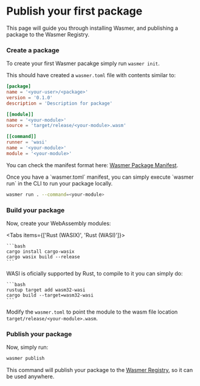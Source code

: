 
# Publish your first package

This page will guide you through installing Wasmer, and publishing a package to the Wasmer Registry.

<Steps>
 
<Install />

<Register />

### Create a package

To create your first Wasmer pacakge simply run `wasmer init`.

This should have created a `wasmer.toml` file with contents similar to:

```toml filename="wasmer.toml" copy
[package]
name = '<your-user>/<package>'
version = '0.1.0'
description = 'Description for package'

[[module]]
name = '<your-module>'
source = 'target/release/<your-module>.wasm'

[[command]]
runner = 'wasi'
name = '<your-module>'
module = '<your-module>'
```

You can check the manifest format here: [Wasmer Package Manifest](/registry/manifest).

<Callout type="info">
Once you have a `wasmer.toml` manifest, you can simply execute `wasmer run` in the CLI to run your package locally.

```bash copy
wasmer run . --command=<your-module>
```

</Callout>

### Build your package

Now, create your WebAssembly modules:

<Tabs items={['Rust (WASIX)', 'Rust (WASI)']}>
  <Tab>

    ```bash
    cargo install cargo-wasix
    cargo wasix build --release
    ```

  </Tab>
  <Tab>
    WASI is oficially supported by Rust, to compile to it you can simply do:

    ```bash
    rustup target add wasm32-wasi
    cargo build --target=wasm32-wasi
    ```

  </Tab>
</Tabs>

Modify the `wasmer.toml` to point the module to the wasm file location `target/release/<your-module>.wasm`.

### Publish your package

Now, simply run:

```bash
wasmer publish
```

This command will publish your package to the [Wasmer Registry](https://wasmer.io/products/registry), so it can be used anywhere.

</Steps>
